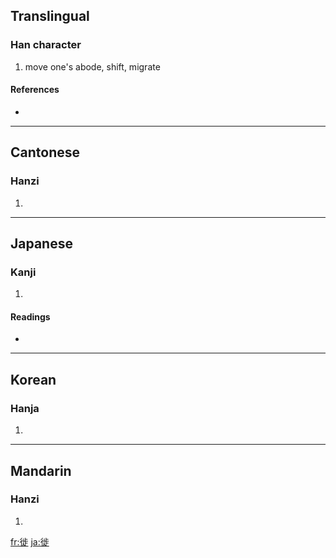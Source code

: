 ==Translingual==

===Han character===
{{Han char|rn=60|rad=彳|as=08|sn=11|four=2128<sub>1</sub>|canj=竹人卜中人 (HOYLO)}}

# move one's abode, shift, migrate

====References====
* {{Han ref|kx=0368.050|dkj=10142|dj=0692.040|hdz=20827.120|uh=5F99|ud=24473|bh=B170|bd=45424}}

----

==Cantonese==

===Hanzi===
{{yue-hanzi|jyut=|y=saai2}}

# {{defn|Cantonese}}

----

==Japanese==

===Kanji===
{{ja-kanji|grade=|rs=彳08}}

# {{defn|Japanese}}

====Readings====
* {{ja-readings|on=[[し]] (shi)|kun=[[うつる]] (utsuru)}}

----

==Korean==

===Hanja===
{{ko-hanja|hangeul=사|eumhun=|rv=sa|mr=sa|y=sa}}

# {{defn|Korean}}

----

==Mandarin==

===Hanzi===
{{cmn-hanzi|pin=[[cōng]] ([[cong1]]), [[xǐ]] ([[xi3]]), [[zōng]] ([[zong1]]), [[zòng]] ([[zong4]])|wg=ts'ung<sup>1</sup>, hsi<sup>3</sup>, tsung<sup>1</sup>, tsung<sup>4</sup>}}

# {{defn|Mandarin}}

[[fr:徙]]
[[ja:徙]]